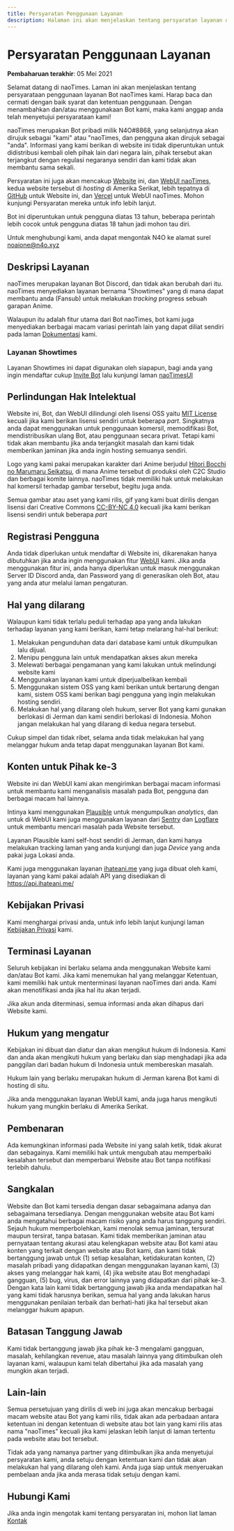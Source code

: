 ```yaml
---
title: Persyaratan Penggunaan Layanan
description: Halaman ini akan menjelaskan tentang persyaratan layanan untuk menggunakan Bot ini.
---
```


# Persyaratan Penggunaan Layanan

**Pembaharuan terakhir**: 05 Mei 2021

Selamat datang di naoTimes. Laman ini akan menjelaskan tentang persyarataan penggunaan layanan Bot naoTimes kami. Harap baca dan cermati dengan baik syarat dan ketentuan penggunaan. Dengan menambahkan dan/atau menggunakaan Bot kami, maka kami anggap anda telah menyetujui persyarataan kami!

naoTimes merupakan Bot pribadi milik N4O#8868, yang selanjutnya akan dirujuk sebagai "kami" atau "naoTimes, dan pengguna akan dirujuk sebagai "anda". Informasi yang kami berikan di website ini tidak diperuntukan untuk didistribusi kembali oleh pihak lain dari negara lain, pihak tersebut akan terjangkut dengan regulasi negaranya sendiri dan kami tidak akan membantu sama sekali.

Persyaratan ini juga akan mencakup [Website](#) ini, dan [WebUI naoTimes](https://panel.naoti.me), kedua website tersebut di *hosting* di Amerika Serikat, lebih tepatnya di [GitHub](https://docs.github.com/en/github/site-policy/github-terms-of-service) untuk Website ini, dan [Vercel](https://vercel.com/legal/terms) untuk WebUI naoTimes. Mohon kunjungi Persyaratan mereka untuk info lebih lanjut.

Bot ini diperuntukan untuk pengguna diatas 13 tahun, beberapa perintah lebih cocok untuk pengguna diatas 18 tahun jadi mohon tau diri.

Untuk menghubungi kami, anda dapat mengontak N4O ke alamat surel [noaione@n4o.xyz](mailto:naoione@n4o.xyz)

## Deskripsi Layanan

naoTimes merupakan layanan Bot Discord, dan tidak akan berubah dari itu. naoTimes menyediakan layanan bernama "Showtimes" yang di mana dapat membantu anda (Fansub) untuk melakukan *tracking* progress sebuah garapan Anime.

Walaupun itu adalah fitur utama dari Bot naoTimes, bot kami juga menyediakan berbagai macam variasi perintah lain yang dapat diliat sendiri pada laman [Dokumentasi](/docs/perintah) kami.

### Layanan Showtimes

Layanan Showtimes ini dapat digunakan oleh siapapun, bagi anda yang ingin mendaftar cukup [Invite Bot](/invite) lalu kunjungi laman [naoTimesUI](https://panel.naoti.me/registrasi)

## Perlindungan Hak Intelektual

Website ini, Bot, dan WebUI dilindungi oleh lisensi OSS yaitu [MIT License](https://opensource.org/licenses/MIT) kecuali jika kami berikan lisensi sendiri untuk beberapa *part*.
Singkatnya anda dapat menggunakan untuk penggunaan komersil, memodifikasi Bot, mendistribusikan ulang Bot, atau penggunaan secara privat. Tetapi kami tidak akan membantu jika anda terjangkit masalah dan kami tidak memberikan jaminan jika anda ingin hosting semuanya sendiri.

Logo yang kami pakai merupakan karakter dari Anime berjudul [Hitori Bocchi no Marumaru Seikatsu](https://en.wikipedia.org/wiki/Hitori_Bocchi_no_Marumaru_Seikatsu), di mana Anime tersebut di produksi oleh C2C Studio dan berbagai komite lainnya. naoTimes tidak memiliki hak untuk melakukan hal komersil terhadap gambar tersebut, begitu juga anda.

Semua gambar atau aset yang kami rilis, gif yang kami buat dirilis dengan lisensi dari Creative Commons [CC-BY-NC 4.0](https://creativecommons.org/licenses/by-nc/4.0/deed.id) kecuali jika kami berikan lisensi sendiri untuk beberapa *part*

## Registrasi Pengguna

Anda tidak diperlukan untuk mendaftar di Website ini, dikarenakan hanya dibutuhkan jika anda ingin menggunakan fitur [WebUI](https://panel.naoti.me) kami. Jika anda menggunakan fitur ini, anda hanya diperlukan untuk masuk menggunakan Server ID Discord anda, dan Password yang di generasikan oleh Bot, atau yang anda atur melalui laman pengaturan.

## Hal yang dilarang
Walaupun kami tidak terlalu peduli terhadap apa yang anda lakukan terhadap layanan yang kami berikan, kami tetap melarang hal-hal berikut:
1. Melakukan pengunduhan data dari database kami untuk dikumpulkan lalu dijual.
2. Menipu pengguna lain untuk mendapatkan akses akun mereka
3. Melewati berbagai pengamanan yang kami lakukan untuk melindungi website kami
4. Menggunakan layanan kami untuk diperjualbelikan kembali
5. Menggunakan sistem OSS yang kami berikan untuk bertarung dengan kami, sistem OSS kami berikan bagi pengguna yang ingin melakukan hosting sendiri.
6. Melakukan hal yang dilarang oleh hukum, server Bot yang kami gunakan berlokasi di Jerman dan kami sendiri berlokasi di Indonesia. Mohon jangan melakukan hal yang dilarang di kedua negara tersebut.

Cukup simpel dan tidak ribet, selama anda tidak melakukan hal yang melanggar hukum anda tetap dapat menggunakan layanan Bot kami.

## Konten untuk Pihak ke-3

Website ini dan WebUI kami akan mengirimkan berbagai macam informasi untuk membantu kami menganalisis masalah pada Bot, pengguna dan berbagai macam hal lainnya.

Intinya kami menggunakan [Plausible](https://plausible.io/) untuk mengumpulkan *analytics*, dan untuk di WebUI kami juga menggunakan layanan dari [Sentry](https://sentry.io/terms/) dan [Logflare](https://logflare.app/terms) untuk membantu mencari masalah pada Website tersebut.

Layanan Plausible kami self-host sendiri di Jerman, dan kami hanya melakukan tracking laman yang anda kunjungi dan juga *Device* yang anda pakai juga Lokasi anda.

Kami juga menggunakan layanan [ihateani.me](https://ihateani.me/) yang juga dibuat oleh kami, layanan yang kami pakai adalah API yang disediakan di https://api.ihateani.me/

## Kebijakan Privasi

Kami menghargai privasi anda, untuk info lebih lanjut kunjungi laman [Kebijakan Privasi](/privasi) kami.

## Terminasi Layanan

Seluruh kebijakan ini berlaku selama anda menggunakan Website kami dan/atau Bot kami. Jika kami menemukan hal yang melanggar Ketentuan, kami memiliki hak untuk menterminasi layanan naoTimes dari anda. Kami akan menotifikasi anda jika hal itu akan terjadi.

Jika akun anda diterminasi, semua informasi anda akan dihapus dari Website kami.

## Hukum yang mengatur
Kebijakan ini dibuat dan diatur dan akan mengikut hukum di Indonesia. Kami dan anda akan mengikuti hukum yang berlaku dan siap menghadapi jika ada panggilan dari badan hukum di Indonesia untuk membereskan masalah.

Hukum lain yang berlaku merupakan hukum di Jerman karena Bot kami di hosting di situ.

Jika anda menggunakan layanan WebUI kami, anda juga harus mengikuti hukum yang mungkin berlaku di Amerika Serikat.

## Pembenaran
Ada kemungkinan informasi pada Website ini yang salah ketik, tidak akurat dan sebagainya. Kami memiliki hak untuk mengubah atau memperbaiki kesalahan tersebut dan memperbarui Website atau Bot tanpa notifikasi terlebih dahulu.

## Sangkalan
Website dan Bot kami tersedia dengan dasar sebagaimana adanya dan sebagaimana tersedianya. Dengan menggunakan website atau Bot kami anda mengatahui berbagai macam risiko yang anda harus tanggung sendiri. Sejauh hukum memperbolehkan, kami menolak semua jaminan, tersurat maupun tersirat, tanpa batasan. Kami tidak memberikan jaminan atau pernyataan tentang akurasi atau kelengkapan website atau Bot kami atau konten yang terkait dengan website atau Bot kami, dan kami tidak bertanggung jawab untuk (1) setiap kesalahan, ketidakuratan konten, (2) masalah pribadi yang didapatkan dengan menggunakan layanan kami, (3) akses yang melanggar hak kami, (4) jika website atau Bot menghadapi gangguan, (5) bug, virus, dan error lainnya yang didapatkan dari pihak ke-3. Dengan kata lain kami tidak bertanggung jawab jika anda mendapatkan hal yang kami tidak harusnya berikan, semua hal yang anda lakukan harus menggunakan penilaian terbaik dan berhati-hati jika hal tersebut akan melanggar hukum apapun.

## Batasan Tanggung Jawab
Kami tidak bertanggung jawab jika pihak ke-3 mengalami gangguan, masalah, kehilangkan revenue, atau masalah lainnya yang ditimbulkan oleh layanan kami, walaupun kami telah dibertahui jika ada masalah yang mungkin akan terjadi.

## Lain-lain
Semua persetujuan yang dirilis di web ini juga akan mencakup berbagai macam website atau Bot yang kami rilis, tidak akan ada perbadaan antara ketentuan ini dengan ketentuan di website atau bot lain yang kami rilis atas nama "naoTimes" kecuali jika kami jelaskan lebih lanjut di laman tertentu pada website atau bot tersebut.

Tidak ada yang namanya partner yang ditimbulkan jika anda menyetujui persyaratan kami, anda setuju dengan ketentuan kami dan tidak akan melakukan hal yang dilarang oleh kami. Anda juga siap untuk menyeruakan pembelaan anda jika anda merasa tidak setuju dengan kami.

## Hubungi Kami

Jika anda ingin mengotak kami tentang persyaratan ini, mohon liat laman [Kontak](/kontak)
